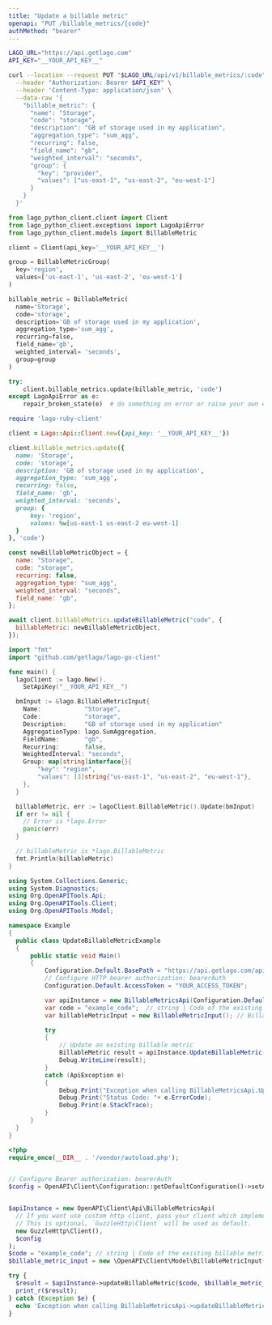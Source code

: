 ```yaml
---
title: "Update a billable metric"
openapi: "PUT /billable_metrics/{code}"
authMethod: "bearer"
---
```


<RequestExample>

```bash cURL
LAGO_URL="https://api.getlago.com"
API_KEY="__YOUR_API_KEY__"

curl --location --request PUT "$LAGO_URL/api/v1/billable_metrics/:code" \
  --header "Authorization: Bearer $API_KEY" \
  --header 'Content-Type: application/json' \
  --data-raw '{
    "billable_metric": {
      "name": "Storage",
      "code": "storage",
      "description": "GB of storage used in my application",
      "aggregation_type": "sum_agg",
      "recurring": false,
      "field_name": "gb",
      "weighted_interval": "seconds",
      "group": {
        "key": "provider",
        "values": ["us-east-1", "us-east-2", "eu-west-1"]
      }
    }
  }'
```

```python Python
from lago_python_client.client import Client
from lago_python_client.exceptions import LagoApiError
from lago_python_client.models import BillableMetric

client = Client(api_key='__YOUR_API_KEY__')

group = BillableMetricGroup(
  key='region',
  values=['us-east-1', 'us-east-2', 'eu-west-1']
)

billable_metric = BillableMetric(
  name='Storage',
  code='storage',
  description='GB of storage used in my application',
  aggregation_type='sum_agg',
  recurring=false,
  field_name='gb',
  weighted_interval= 'seconds',
  group=group
)

try:
    client.billable_metrics.update(billable_metric, 'code')
except LagoApiError as e:
    repair_broken_state(e)  # do something on error or raise your own exception
```

```ruby Ruby
require 'lago-ruby-client'

client = Lago::Api::Client.new({api_key: '__YOUR_API_KEY__'})

client.billable_metrics.update({
  name: 'Storage',
  code: 'storage',
  description: 'GB of storage used in my application',
  aggregation_type: 'sum_agg',
  recurring: false,
  field_name: 'gb',
  weighted_interval: 'seconds',
  group: {
      key: 'region',
      values: %w[us-east-1 us-east-2 eu-west-1]
  }
}, 'code')
```

```js Javascript
const newBillableMetricObject = {
  name: "Storage",
  code: "storage",
  recurring: false,
  aggregation_type: "sum_agg",
  weighted_interval: "seconds",
  field_name: "gb",
};

await client.billableMetrics.updateBillableMetric("code", {
  billableMetric: newBillableMetricObject,
});
```

```go Go
import "fmt"
import "github.com/getlago/lago-go-client"

func main() {
  lagoClient := lago.New().
    SetApiKey("__YOUR_API_KEY__")

  bmInput := &lago.BillableMetricInput{
    Name:            "Storage",
    Code:            "storage",
    Description:     "GB of storage used in my application"
    AggregationType: lago.SumAggregation,
    FieldName:       "gb",
    Recurring:       false,
    WeightedInterval: "seconds",
    Group: map[string]interface{}{
        "key": "region",
        "values": [3]string{"us-east-1", "us-east-2", "eu-west-1"},
    },
  }

  billableMetric, err := lagoClient.BillableMetric().Update(bmInput)
  if err != nil {
    // Error is *lago.Error
    panic(err)
  }

  // billableMetric is *lago.BillableMetric
  fmt.Println(billableMetric)
}
```

```csharp C#
using System.Collections.Generic;
using System.Diagnostics;
using Org.OpenAPITools.Api;
using Org.OpenAPITools.Client;
using Org.OpenAPITools.Model;

namespace Example
{
  public class UpdateBillableMetricExample
  {
      public static void Main()
      {
          Configuration.Default.BasePath = "https://api.getlago.com/api/v1";
          // Configure HTTP bearer authorization: bearerAuth
          Configuration.Default.AccessToken = "YOUR_ACCESS_TOKEN";

          var apiInstance = new BillableMetricsApi(Configuration.Default);
          var code = "example_code";  // string | Code of the existing billable metric
          var billableMetricInput = new BillableMetricInput(); // BillableMetricInput | Update an existing billable metric

          try
          {
              // Update an existing billable metric
              BillableMetric result = apiInstance.UpdateBillableMetric(code, billableMetricInput);
              Debug.WriteLine(result);
          }
          catch (ApiException e)
          {
              Debug.Print("Exception when calling BillableMetricsApi.UpdateBillableMetric: " + e.Message );
              Debug.Print("Status Code: "+ e.ErrorCode);
              Debug.Print(e.StackTrace);
          }
      }
  }
}
```

```php PHP
<?php
require_once(__DIR__ . '/vendor/autoload.php');


// Configure Bearer authorization: bearerAuth
$config = OpenAPI\Client\Configuration::getDefaultConfiguration()->setAccessToken('YOUR_ACCESS_TOKEN');


$apiInstance = new OpenAPI\Client\Api\BillableMetricsApi(
  // If you want use custom http client, pass your client which implements `GuzzleHttp\ClientInterface`.
  // This is optional, `GuzzleHttp\Client` will be used as default.
  new GuzzleHttp\Client(),
  $config
);
$code = "example_code"; // string | Code of the existing billable metric
$billable_metric_input = new \OpenAPI\Client\Model\BillableMetricInput(); // \OpenAPI\Client\Model\BillableMetricInput | Update an existing billable metric

try {
  $result = $apiInstance->updateBillableMetric($code, $billable_metric_input);
  print_r($result);
} catch (Exception $e) {
  echo 'Exception when calling BillableMetricsApi->updateBillableMetric: ', $e->getMessage(), PHP_EOL;
}
```

</RequestExample>
